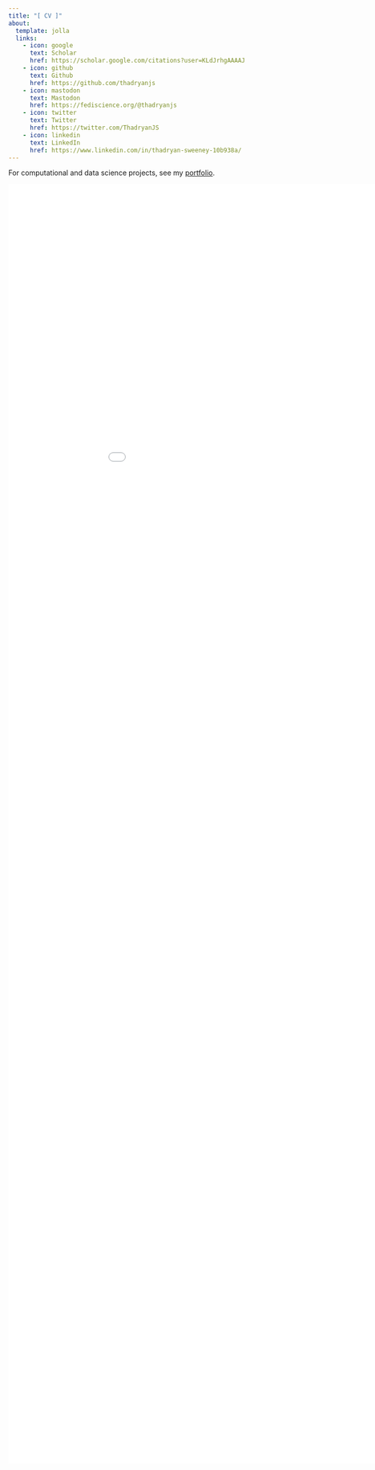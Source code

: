 ```yaml
---
title: "[ CV ]"
about:
  template: jolla
  links:
    - icon: google
      text: Scholar
      href: https://scholar.google.com/citations?user=KLdJrhgAAAAJ
    - icon: github
      text: Github
      href: https://github.com/thadryanjs
    - icon: mastodon
      text: Mastodon
      href: https://fediscience.org/@thadryanjs
    - icon: twitter
      text: Twitter
      href: https://twitter.com/ThadryanJS
    - icon: linkedin
      text: LinkedIn
      href: https://www.linkedin.com/in/thadryan-sweeney-10b938a/
---
```


<p>
  For computational and data science projects, see my
  <a href="https://github.com/sweeney-th/Portfolio">portfolio</a>.
</p>

<p>
	<p>
		<embed src="assets/cv-with-resume.pdf" type="application/pdf"  width="1000" height="2550">
	</p>
</p>
